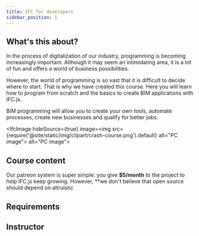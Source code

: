 ```yaml
---
title: IFC for developers
sidebar_position: 1
---
```



## What's this about?

In the process of digitalization of our industry, programming is becoming increasingly important. Although it may seem an intimidating area, it is a lot of fun and offers a world of business possibilities.

However, the world of programming is so vast that it is difficult to decide where to start. That is why we have created this course. Here you will learn how to program from scratch and the basics to create BIM applications with IFC.js.

<IfcCard>
    BIM programming will allow you to create your own tools, automate processes, create new businesses and qualify for better jobs.
</IfcCard>



<IfcImage hideSource={true} image=<img src={require('@site/static/img/clipart/crash-course.png').default} alt="PC image"></img>
   alt="PC image"></IfcImage>



## Course content

Our patreon system is super simple: you give **$5/month** to the project to help IFC.js keep growing. However, **we don't believe that open source should depend on altruistic

## Requirements

## Instructor



